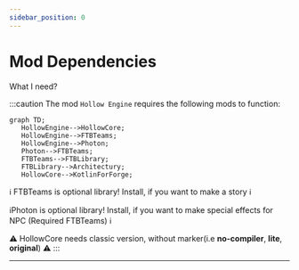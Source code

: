 ```yaml
---
sidebar_position: 0
---
```


# Mod Dependencies

What I need?

:::caution The mod `Hollow Engine` requires the following mods to function:
```mermaid 
graph TD;
   HollowEngine-->HollowCore;
   HollowEngine-->FTBTeams;
   HollowEngine-->Photon;
   Photon-->FTBTeams;
   FTBTeams-->FTBLibrary;
   FTBLibrary-->Architectury;
   HollowCore-->KotlinForForge;
```
ℹ️ FTBTeams is optional library! Install, if you want to make a story ℹ️

ℹ️Photon is optional library! Install, if you want to make special effects for NPC (Required FTBTeams) ℹ️

⚠️ HollowCore needs classic version, without marker(i.e **no-compiler**, **lite**, **original**) ⚠️
:::

---
